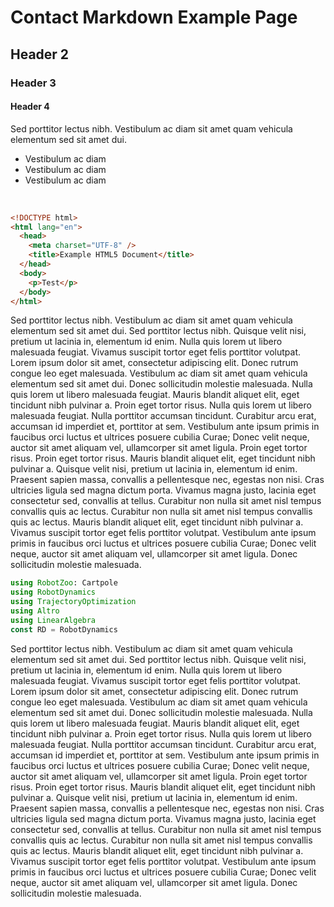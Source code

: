 # Contact Markdown Example Page

## Header 2

### Header 3

#### Header 4

Sed porttitor lectus nibh. Vestibulum ac diam sit amet quam vehicula elementum sed sit amet dui.

- Vestibulum ac diam
- Vestibulum ac diam
- Vestibulum ac diam

<br />

```html
<!DOCTYPE html>
<html lang="en">
  <head>
    <meta charset="UTF-8" />
    <title>Example HTML5 Document</title>
  </head>
  <body>
    <p>Test</p>
  </body>
</html>
```

Sed porttitor lectus nibh. Vestibulum ac diam sit amet quam vehicula elementum sed sit amet dui. Sed porttitor lectus nibh. Quisque velit nisi, pretium ut lacinia in, elementum id enim. Nulla quis lorem ut libero malesuada feugiat. Vivamus suscipit tortor eget felis porttitor volutpat. Lorem ipsum dolor sit amet, consectetur adipiscing elit. Donec rutrum congue leo eget malesuada. Vestibulum ac diam sit amet quam vehicula elementum sed sit amet dui. Donec sollicitudin molestie malesuada. Nulla quis lorem ut libero malesuada feugiat. Mauris blandit aliquet elit, eget tincidunt nibh pulvinar a. Proin eget tortor risus. Nulla quis lorem ut libero malesuada feugiat. Nulla porttitor accumsan tincidunt. Curabitur arcu erat, accumsan id imperdiet et, porttitor at sem. Vestibulum ante ipsum primis in faucibus orci luctus et ultrices posuere cubilia Curae; Donec velit neque, auctor sit amet aliquam vel, ullamcorper sit amet ligula. Proin eget tortor risus. Proin eget tortor risus. Mauris blandit aliquet elit, eget tincidunt nibh pulvinar a. Quisque velit nisi, pretium ut lacinia in, elementum id enim. Praesent sapien massa, convallis a pellentesque nec, egestas non nisi. Cras ultricies ligula sed magna dictum porta. Vivamus magna justo, lacinia eget consectetur sed, convallis at tellus. Curabitur non nulla sit amet nisl tempus convallis quis ac lectus. Curabitur non nulla sit amet nisl tempus convallis quis ac lectus. Mauris blandit aliquet elit, eget tincidunt nibh pulvinar a. Vivamus suscipit tortor eget felis porttitor volutpat. Vestibulum ante ipsum primis in faucibus orci luctus et ultrices posuere cubilia Curae; Donec velit neque, auctor sit amet aliquam vel, ullamcorper sit amet ligula. Donec sollicitudin molestie malesuada.

```julia
using RobotZoo: Cartpole
using RobotDynamics
using TrajectoryOptimization
using Altro
using LinearAlgebra
const RD = RobotDynamics
```

Sed porttitor lectus nibh. Vestibulum ac diam sit amet quam vehicula elementum sed sit amet dui. Sed porttitor lectus nibh. Quisque velit nisi, pretium ut lacinia in, elementum id enim. Nulla quis lorem ut libero malesuada feugiat. Vivamus suscipit tortor eget felis porttitor volutpat. Lorem ipsum dolor sit amet, consectetur adipiscing elit. Donec rutrum congue leo eget malesuada. Vestibulum ac diam sit amet quam vehicula elementum sed sit amet dui. Donec sollicitudin molestie malesuada. Nulla quis lorem ut libero malesuada feugiat. Mauris blandit aliquet elit, eget tincidunt nibh pulvinar a. Proin eget tortor risus. Nulla quis lorem ut libero malesuada feugiat. Nulla porttitor accumsan tincidunt. Curabitur arcu erat, accumsan id imperdiet et, porttitor at sem. Vestibulum ante ipsum primis in faucibus orci luctus et ultrices posuere cubilia Curae; Donec velit neque, auctor sit amet aliquam vel, ullamcorper sit amet ligula. Proin eget tortor risus. Proin eget tortor risus. Mauris blandit aliquet elit, eget tincidunt nibh pulvinar a. Quisque velit nisi, pretium ut lacinia in, elementum id enim. Praesent sapien massa, convallis a pellentesque nec, egestas non nisi. Cras ultricies ligula sed magna dictum porta. Vivamus magna justo, lacinia eget consectetur sed, convallis at tellus. Curabitur non nulla sit amet nisl tempus convallis quis ac lectus. Curabitur non nulla sit amet nisl tempus convallis quis ac lectus. Mauris blandit aliquet elit, eget tincidunt nibh pulvinar a. Vivamus suscipit tortor eget felis porttitor volutpat. Vestibulum ante ipsum primis in faucibus orci luctus et ultrices posuere cubilia Curae; Donec velit neque, auctor sit amet aliquam vel, ullamcorper sit amet ligula. Donec sollicitudin molestie malesuada.

```

```
